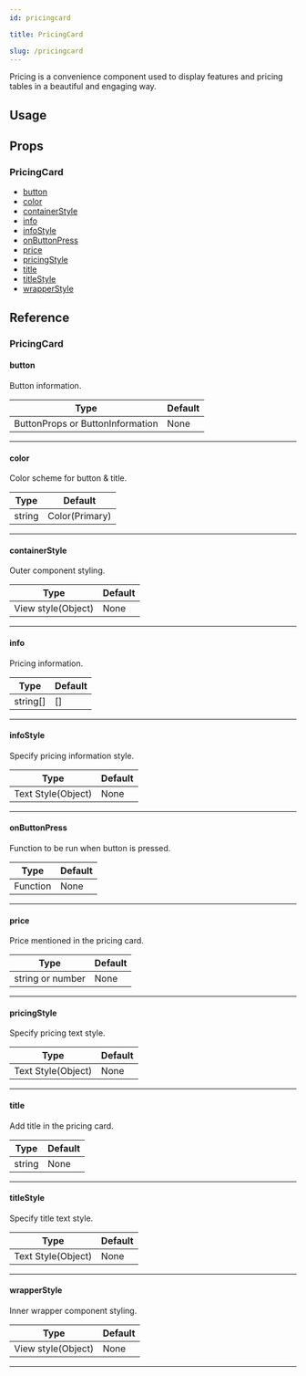 ```yaml
---
id: pricingcard

title: PricingCard

slug: /pricingcard
---
```






Pricing is a convenience component used to display features and pricing tables in a beautiful and engaging way.

## Usage

<Usage />

## Props

### PricingCard

- [button](#button)
- [color](#color)
- [containerStyle](#containerstyle)
- [info](#info)
- [infoStyle](#infostyle)
- [onButtonPress](#onbuttonpress)
- [price](#price)
- [pricingStyle](#pricingstyle)
- [title](#title)
- [titleStyle](#titlestyle)
- [wrapperStyle](#wrapperstyle)

## Reference

### PricingCard

#### button

Button information.

| Type                             | Default |
| -------------------------------- | ------- |
| ButtonProps or ButtonInformation | None    |

---

#### color

Color scheme for button & title.

| Type   | Default        |
| ------ | -------------- |
| string | Color(Primary) |

---

#### containerStyle

Outer component styling.

| Type               | Default |
| ------------------ | ------- |
| View style(Object) | None    |

---

#### info

Pricing information.

| Type     | Default |
| -------- | ------- |
| string[] | []      |

---

#### infoStyle

Specify pricing information style.

| Type               | Default |
| ------------------ | ------- |
| Text Style(Object) | None    |

---

#### onButtonPress

Function to be run when button is pressed.

| Type     | Default |
| -------- | ------- |
| Function | None    |

---

#### price

Price mentioned in the pricing card.

| Type             | Default |
| ---------------- | ------- |
| string or number | None    |

---

#### pricingStyle

Specify pricing text style.

| Type               | Default |
| ------------------ | ------- |
| Text Style(Object) | None    |

---

#### title

Add title in the pricing card.

| Type   | Default |
| ------ | ------- |
| string | None    |

---

#### titleStyle

Specify title text style.

| Type               | Default |
| ------------------ | ------- |
| Text Style(Object) | None    |

---

#### wrapperStyle

Inner wrapper component styling.

| Type               | Default |
| ------------------ | ------- |
| View style(Object) | None    |

---
